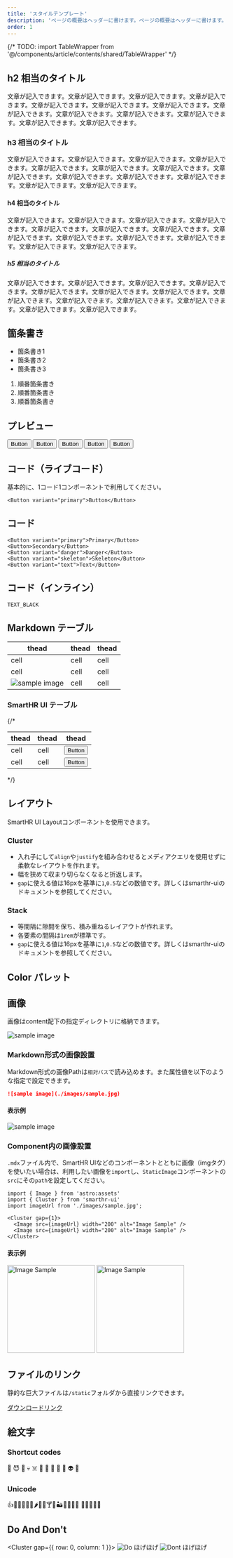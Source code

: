 ```yaml
---
title: 'スタイルテンプレート'
description: 'ページの概要はヘッダーに書けます。ページの概要はヘッダーに書けます。'
order: 1
---
```



{/* TODO: import TableWrapper from '@/components/article/contents/shared/TableWrapper' */}


## h2 相当のタイトル

文章が記入できます。文章が記入できます。文章が記入できます。文章が記入できます。文章が記入できます。文章が記入できます。文章が記入できます。文章が記入できます。文章が記入できます。文章が記入できます。文章が記入できます。文章が記入できます。文章が記入できます。

### h3 相当のタイトル

文章が記入できます。文章が記入できます。文章が記入できます。文章が記入できます。文章が記入できます。文章が記入できます。文章が記入できます。文章が記入できます。文章が記入できます。文章が記入できます。文章が記入できます。文章が記入できます。文章が記入できます。

#### h4 相当のタイトル

文章が記入できます。文章が記入できます。文章が記入できます。文章が記入できます。文章が記入できます。文章が記入できます。文章が記入できます。文章が記入できます。文章が記入できます。文章が記入できます。文章が記入できます。文章が記入できます。文章が記入できます。

##### h5 相当のタイトル

文章が記入できます。文章が記入できます。文章が記入できます。文章が記入できます。文章が記入できます。文章が記入できます。文章が記入できます。文章が記入できます。文章が記入できます。文章が記入できます。文章が記入できます。文章が記入できます。文章が記入できます。

## 箇条書き

- 箇条書き1
- 箇条書き2
- 箇条書き3

1. 順番箇条書き
2. 順番箇条書き
3. 順番箇条書き

## プレビュー

<ComponentPreview>
  <Button variant="primary">Button</Button>
  <Button>Button</Button>
  <Button variant="danger">Button</Button>
  <Button variant="text">Button</Button>
  <Button variant="skeleton">Button</Button>
</ComponentPreview>

## コード（ライブコード）

基本的に、1コード1コンポーネントで利用してください。

```tsx editable
<Button variant="primary">Button</Button>
```

## コード

```tsx
<Button variant="primary">Primary</Button>
<Button>Secondary</Button>
<Button variant="danger">Danger</Button>
<Button variant="skeleton">Skeleton</Button>
<Button variant="text">Text</Button>
```

## コード（インライン）

<code>TEXT_BLACK</code>

## Markdown テーブル

| thead | thead | thead |
| ----- | ----- | ----- |
| cell  | cell  | cell  |
| cell  | cell  | cell  |
| ![sample image](./images/sample.jpg)  | cell  | cell  |

### SmartHR UI テーブル

{/*
<TableWrapper>
  <Table>
    <thead>
      <tr>
        <Th>thead</Th>
        <Th>thead</Th>
        <Th>thead</Th>
      </tr>
    </thead>
    <tbody>
      <tr>
        <Td>cell</Td>
        <Td>cell</Td>
        <Td>
          <Button variant="primary">Button</Button>
        </Td>
      </tr>
      <tr>
        <Td>cell</Td>
        <Td>cell</Td>
        <Td>
          <Button variant="primary">Button</Button>
        </Td>
      </tr>
    </tbody>
  </Table>
</TableWrapper>
*/}

## レイアウト
SmartHR UI Layoutコンポーネントを使用できます。

### Cluster

* 入れ子にして`align`や`justify`を組み合わせるとメディアクエリを使用せずに柔軟なレイアウトを作れます。
* 幅を狭めて収まり切らなくなると折返します。
* `gap`に使える値は16pxを基準に`1`,`0.5`などの数値です。詳しくはsmarthr-uiのドキュメントを参照してください。

<SampleCluster />

### Stack

* 等間隔に隙間を保ち、積み重ねるレイアウトが作れます。
* 各要素の間隔は`1rem`が標準です。
* `gap`に使える値は16pxを基準に`1`,`0.5`などの数値です。詳しくはsmarthr-uiのドキュメントを参照してください。

<SampleStack />

## Color パレット


<ColorPalettesWrapper>
  <ColorPalette colorValue="#0077c7" colorName="MAIN" description="プライマリーカラー（プロダクトの印象を司る箇所に使用）" />
  <ColorPalette colorValue="#ffffff" colorName="WHITE" description="コンポーネントの背景色（Base コンポーネントなど）" />
</ColorPalettesWrapper>

## 画像

画像はcontent配下の指定ディレクトリに格納できます。

![sample image](./images/sample.jpg)

### Markdown形式の画像設置

Markdown形式の画像Pathは`相対パス`で読み込めます。また属性値を以下のような指定で設定できます。

```md
![sample image](./images/sample.jpg)
```

#### 表示例

![sample image](./images/sample.jpg)

### Component内の画像設置

`.mdx`ファイル内で、SmartHR UIなどのコンポーネントとともに画像（imgタグ）を使いたい場合は、利用したい画像を`import`し、`StaticImage`コンポーネントの`src`にその`path`を設定してください。

```tsx
import { Image } from 'astro:assets'
import { Cluster } from 'smarthr-ui'
import imageUrl from './images/sample.jpg';

<Cluster gap={1}>
  <Image src={imageUrl} width="200" alt="Image Sample" />
  <Image src={imageUrl} width="200" alt="Image Sample" />
</Cluster>
```

#### 表示例


<Cluster gap={1}>
  <Image src={imageUrl} width="200" alt="Image Sample" />
  <Image src={imageUrl} width="200" alt="Image Sample" />
</Cluster>

## ファイルのリンク

静的な巨大ファイルは`/static`フォルダから直接リンクできます。

[ダウンロードリンク](/SmartHR_Logo_png.zip)

## 絵文字

### Shortcut codes

:rocket:
:smiling_imp:
:imp:
:skull:
:skull_and_crossbones:
:poop:
:clown_face:
:japanese_ogre:
:japanese_goblin:
:ghost:
:alien:
:space_invader:

### Unicode

👍🥳👏💃🌵🥑🌶️🌮🌯🍸🍻🏜️🎈🎊🎵🎶 🎸🇲🇽🇺🇸

## Do And Don&apos;t

<Cluster gap={{ row: 0, column: 1 }}>
  <DoAndDont type="do" width="calc(50% - 8px)">
    <Image slot="img" src={imageUrl} alt="Do" />
    <Text slot="text">ほげほげ</Text>
  </DoAndDont>
  <DoAndDont type="dont" width="calc(50% - 8px)">
    <Image slot="img" src={imageUrl} alt="Dont" />
    <Text slot="text">ほげほげ</Text>
  </DoAndDont>
</Cluster>

